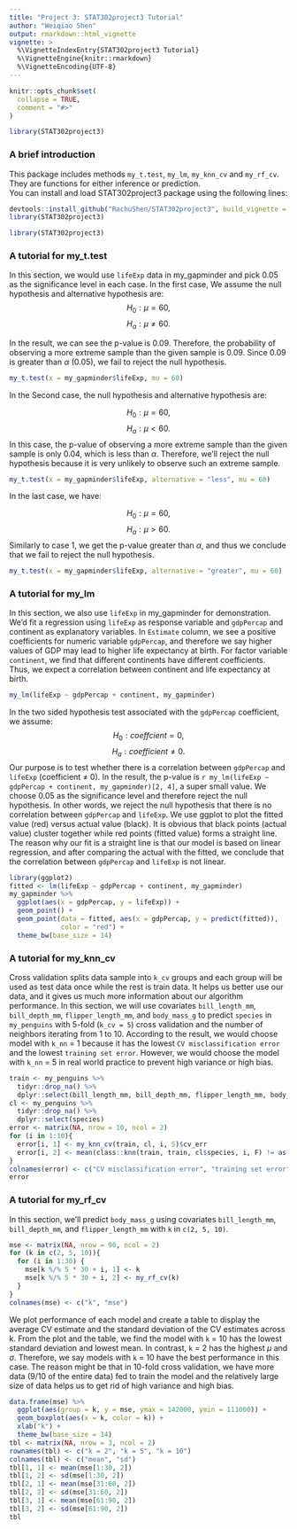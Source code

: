 ```yaml
---
title: "Project 3: STAT302project3 Tutorial"
author: "Weiqiao Shen"
output: rmarkdown::html_vignette
vignette: >
  %\VignetteIndexEntry{STAT302project3 Tutorial}
  %\VignetteEngine{knitr::rmarkdown}
  %\VignetteEncoding{UTF-8}
---
```


```r
knitr::opts_chunk$set(
  collapse = TRUE,
  comment = "#>"
)
```

```r
library(STAT302project3)
```

### A brief introduction
This package includes methods `my_t.test`, `my_lm`, `my_knn_cv` and `my_rf_cv`. They are functions for either inference or prediction.\
You can install and load STAT302project3 package using the following lines:

```r
devtools::install_github("RachuShen/STAT302project3", build_vignette = TRUE, build_opts = c())
library(STAT302project3)
```
```r
library(STAT302project3)
```

### A tutorial for my_t.test
In this section, we would use `lifeExp` data in my_gapminder and pick 0.05 as the significance level in each case.
In the first case, We assume the null hypothesis and alternative hypothesis are: 
$$
H_0: \mu = 60,
$$
$$
H_a: \mu \neq 60.
$$

In the result, we can see the p-value is 0.09. Therefore, the probability of observing a more extreme sample than the given sample is 0.09. Since 0.09 is greater than $\alpha$ (0.05), we fail to reject the null hypothesis. 

```r
my_t.test(x = my_gapminder$lifeExp, mu = 60)
```

In the Second case, the null hypothesis and alternative hypothesis are: 

$$
H_0: \mu = 60,
$$
$$
H_a: \mu < 60.
$$
In this case, the p-value of observing a more extreme sample than the given sample is only 0.04, which is less than $\alpha$. Therefore, we'll reject the null hypothesis because it is very unlikely to observe such an extreme sample.
```r
my_t.test(x = my_gapminder$lifeExp, alternative = "less", mu = 60)
```

In the last case, we have:

$$
H_0: \mu = 60,
$$
$$
H_a: \mu > 60.
$$
Similarly to case 1, we get the p-value greater than $\alpha$, and thus we conclude that we fail to reject the null hypothesis.

```r
my_t.test(x = my_gapminder$lifeExp, alternative = "greater", mu = 60)
```

### A tutorial for my_lm
In this section, we also use `lifeExp` in my_gapminder for demonstration. We'd fit a regression using `lifeExp` as response variable and `gdpPercap` and continent as explanatory variables.
In `Estimate` column, we see a positive coefficients for numeric variable `gdpPercap`, and therefore we say higher values of GDP may lead to higher life expectancy at birth. For factor variable `continent`, we find that different continents have different coefficients. Thus, we expect a correlation between continent and life expectancy at birth. 

```r
my_lm(lifeExp ~ gdpPercap + continent, my_gapminder)
```

In the two sided hypothesis test associated with the `gdpPercap` coefficient, we assume:
$$
H_0: coeffcient = 0,
$$
$$
H_a: coefficient \neq 0.
$$
Our purpose is to test whether there is a correlation between `gdpPercap` and `lifeExp` (coefficient $\neq$ 0). In the result, the p-value is `r my_lm(lifeExp ~ gdpPercap + continent, my_gapminder)[2, 4]`, a super small value. We choose 0.05 as the significance level and therefore reject the null hypothesis. In other words, we reject the null hypothesis that there is no correlation between `gdpPercap` and `lifeExp`.
We use ggplot to plot the fitted value (red) versus actual value (black). It is obvious that black points (actual value) cluster together while red points (fitted value) forms a straight line. The reason why our fit is a straight line is that our model is based on linear regression, and after comparing the actual with the fitted, we conclude that the correlation between `gdpPercap` and `lifeExp` is not linear.
```r
library(ggplot2)
fitted <- lm(lifeExp ~ gdpPercap + continent, my_gapminder)
my_gapminder %>%
  ggplot(aes(x = gdpPercap, y = lifeExp)) +
  geom_point() +
  geom_point(data = fitted, aes(x = gdpPercap, y = predict(fitted)), 
             color = "red") +
  theme_bw(base_size = 14)
```

### A tutorial for my_knn_cv
Cross validation splits data sample into `k_cv` groups and each group will be used as test data once while the rest is train data. It helps us better use our data, and it gives us much more information about our algorithm performance. In this section, we will use covariates `bill_length_mm`, `bill_depth_mm`, `flipper_length_mm`, and `body_mass_g` to predict `species` in `my_penguins` with 5-fold (`k_cv = 5`) cross validation and the number of neighbors iterating from 1 to 10.  According to the result, we would choose model with `k_nn` = 1 because it has the lowest `CV misclassification error` and the lowest `training set error`. However, we would choose the model with `k_nn` = 5 in real world practice to prevent high variance or high bias.
```r
train <- my_penguins %>% 
  tidyr::drop_na() %>%
  dplyr::select(bill_length_mm, bill_depth_mm, flipper_length_mm, body_mass_g)
cl <- my_penguins %>%
  tidyr::drop_na() %>%
  dplyr::select(species)
error <- matrix(NA, nrow = 10, ncol = 2)
for (i in 1:10){
  error[i, 1] <- my_knn_cv(train, cl, i, 5)$cv_err
  error[i, 2] <- mean(class::knn(train, train, cl$species, i, F) != as.matrix(cl))
}
colnames(error) <- c("CV misclassification error", "training set error")
error
```

### A tutorial for my_rf_cv
In this section, we'll predict `body_mass_g` using covariates `bill_length_mm`, `bill_depth_mm`, and `flipper_length_mm` with `k` in `c(2, 5, 10)`. 
```r
mse <- matrix(NA, nrow = 90, ncol = 2)
for (k in c(2, 5, 10)){
  for (i in 1:30) {
    mse[k %/% 5 * 30 + i, 1] <- k
    mse[k %/% 5 * 30 + i, 2] <- my_rf_cv(k)
  }
}
colnames(mse) <- c("k", "mse")
```

We plot performance of each model and create a table to display the average CV estimate and the standard deviation of the CV estimates across k. From the plot and the table, we find the model with `k` = 10 has the lowest standard deviation and lowest mean. In contrast, `k` = 2 has the highest $\mu$ and $\sigma$. Therefore, we say models with `k` = 10 have the best performance in this case. The reason might be that in 10-fold cross validation, we have more data (9/10 of the entire data) fed to train the model and the relatively large size of data helps us to get rid of high variance and high bias.

```r
data.frame(mse) %>%
  ggplot(aes(group = k, y = mse, ymax = 142000, ymin = 111000)) +
  geom_boxplot(aes(x = k, color = k)) +
  xlab("k") +
  theme_bw(base_size = 14)
tbl <- matrix(NA, nrow = 3, ncol = 2)
rownames(tbl) <- c("k = 2", "k = 5", "k = 10")
colnames(tbl) <- c("mean", "sd")
tbl[1, 1] <- mean(mse[1:30, 2])
tbl[1, 2] <- sd(mse[1:30, 2])
tbl[2, 1] <- mean(mse[31:60, 2])
tbl[2, 2] <- sd(mse[31:60, 2])
tbl[3, 1] <- mean(mse[61:90, 2])
tbl[3, 2] <- sd(mse[61:90, 2])
tbl
```

